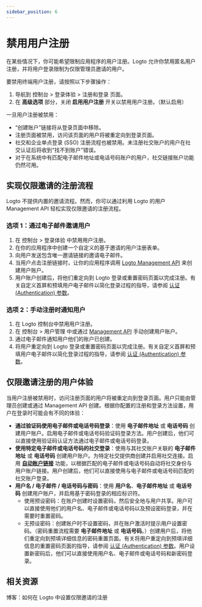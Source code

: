 ```yaml
---
sidebar_position: 6
---
```


# 禁用用户注册

在某些情况下，你可能希望限制应用程序的用户注册。Logto 允许你禁用匿名用户注册，并将用户登录限制为仅限管理员邀请的用户。

要禁用终端用户注册，请按照以下步骤操作：

1. 导航到 <CloudLink to="/sign-in-experience/sign-up-and-sign-in">控制台 > 登录体验 > 注册和登录</CloudLink> 页面。
2. 在 **高级选项** 部分，关闭 **启用用户注册** 开关以禁用用户注册。（默认启用）

一旦用户注册被禁用：

- “创建账户”链接将从登录页面中移除。
- 注册页面被禁用，访问该页面的用户将被重定向到登录页面。
- 社交和企业单点登录 (SSO) 注册流程也被禁用。未注册社交账户的用户在社交认证后将收到“找不到账户”错误。
- 对于在系统中有匹配电子邮件地址或电话号码账户的用户，社交链接账户功能仍然可用。

## 实现仅限邀请的注册流程

Logto 不提供内置的邀请流程。然而，你可以通过利用 Logto 的用户 Management API 轻松实现仅限邀请的注册流程。

### 选项 1：通过电子邮件邀请用户

1. 在 <CloudLink to="/sign-in-experience/sign-up-and-sign-in">控制台 > 登录体验</CloudLink> 中禁用用户注册。
2. 在你的应用程序中创建一个自定义的基于邀请的用户注册表单。
3. 向用户发送包含唯一邀请链接的邀请电子邮件。
4. 当用户点击注册链接时，让你的应用程序调用 [Logto Management API](https://openapi.logto.io/operation/operation-createuser) 来创建用户账户。
5. 用户账户创建后，将他们重定向到 Logto 登录或重置密码页面以完成注册。有关自定义首屏和预填用户电子邮件以简化登录过程的指导，请参阅 [认证 (Authentication) 参数](/end-user-flows/authentication-parameters/)。

### 选项 2：手动注册时通知用户

1. 在 Logto 控制台中禁用用户注册。
2. 在 <CloudLink to="/users">控制台 > 用户管理</CloudLink> 中或通过 [Management API](https://openapi.logto.io/operation/operation-createuser) 手动创建用户账户。
3. 通过电子邮件通知用户他们的账户已创建。
4. 将用户重定向到 Logto 登录或重置密码页面以完成注册。有关自定义首屏和预填用户电子邮件以简化登录过程的指导，请参阅 [认证 (Authentication) 参数](/end-user-flows/authentication-parameters/)。

## 仅限邀请注册的用户体验

当用户注册被禁用时，访问注册页面的用户将被重定向到登录页面。用户只能由管理员创建或通过 Management API 创建。根据你配置的注册和登录方法设置，用户在登录时可能会有不同的体验：

- **通过验证码使用电子邮件或电话号码登录**：使用 **电子邮件地址** 或 **电话号码** 创建用户账户。启用电子邮件或电话号码验证码登录方法。用户创建后，他们可以直接使用验证码认证方法通过电子邮件或电话号码登录。
- **使用特定电子邮件或电话号码的社交登录**：使用与其社交账户关联的 **电子邮件地址** 或 **电话号码** 创建用户账户。为特定社交提供商创建并启用社交连接。启用 [**自动账户链接**](/end-user-flows/sign-up-and-sign-in/social-sign-in#account-linking) 功能，以根据匹配的电子邮件或电话号码自动将社交身份与用户账户链接。用户创建后，他们可以直接使用与电子邮件或电话号码匹配的社交账户登录。
- **用户名 / 电子邮件 / 电话号码与密码**：使用 **用户名**、**电子邮件地址** 或 **电话号码** 创建用户账户，并启用基于密码登录的相应标识符。
  - 使用预设密码：在账户创建时设置密码，然后安全地与用户共享。用户可以直接使用他们的用户名、电子邮件或电话号码以及预设密码登录，并在需要时重置密码。
  - 无预设密码：创建账户时不设置密码，并在账户激活时提示用户设置密码。（密码重置流程需要 **电子邮件地址** 或 **电话号码**。）创建用户后，将他们重定向到预填详细信息的密码重置页面。有关将用户重定向到预填详细信息的重置密码页面的指导，请参阅 [认证 (Authentication) 参数](/end-user-flows/authentication-parameters/)。用户设置新密码后，他们可以直接使用用户名、电子邮件或电话号码和新密码登录。

## 相关资源

<Url href="https://blog.logto.io/invitation-only-sign-up">
  博客：如何在 Logto 中设置仅限邀请的注册
</Url>
